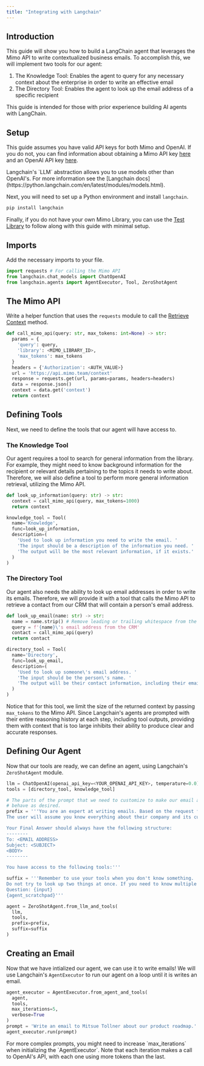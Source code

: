 ```yaml
---
title: "Integrating with Langchain"
---
```


## Introduction

This guide will show you how to build a LangChain agent that leverages the Mimo API to write contextualized business emails. To accomplish this, we will implement two tools for our agent:
1. The Knowledge Tool: Enables the agent to query for any necessary context about the enterprise in order to write an effective email
2. The Directory Tool: Enables the agent to look up the email address of a specific recipient

<Note>
  This guide is intended for those with prior experience building AI agents with
  LangChain.
</Note>

## Setup

This guide assumes you have valid API keys for both Mimo and OpenAI. If you do not, you can find information about obtaining a Mimo API key [here](/api-reference/overview/authentication) and an OpenAI API key [here](https://platform.openai.com/docs/api-reference/authentication).

<Info>
  Langchain's `LLM` abstraction allows you to use models other than OpenAI's.
  For more information see the [Langchain
  docs](https://python.langchain.com/en/latest/modules/models.html).
</Info>

Next, you will need to set up a Python environment and install `langchain`.

```bash
pip install langchain
```

Finally, if you do not have your own Mimo Library, you can use the [Test Library](/documentation/data/test-library) to follow along with this guide with minimal setup.

## Imports

Add the necessary imports to your file.

```python mimo-langchain-guide.py
import requests # For calling the Mimo API
from langchain.chat_models import ChatOpenAI
from langchain.agents import AgentExecutor, Tool, ZeroShotAgent
```

## The Mimo API

Write a helper function that uses the `requests` module to call the [Retrieve Context](/api-reference/endpoints/context/get) method.

```python mimo-langchain-guide.py
def call_mimo_api(query: str, max_tokens: int=None) -> str:
  params = {
    'query': query,
    'library': <MIMO_LIBRARY_ID>,
    'max_tokens': max_tokens
  }
  headers = {'Authorization': <AUTH_VALUE>}
  url = 'https://api.mimo.team/context'
  response = requests.get(url, params=params, headers=headers)
  data = response.json()
  context = data.get('context')
  return context
```

## Defining Tools

Next, we need to define the tools that our agent will have access to.

### The Knowledge Tool

Our agent requires a tool to search for general information from the library. For example, they might need to know background information for the recipient or relevant details pertaining to the topics it needs to write about. Therefore, we will also define a tool to perform more general information retrieval, utilizing the Mimo API.

```python mimo-langchain-guide.py
def look_up_information(query: str) -> str:
  context = call_mimo_api(query, max_tokens=1000)
  return context

knowledge_tool = Tool(
  name='Knowledge',
  func=look_up_information,
  description=(
    'Used to look up information you need to write the email. '
    'The input should be a description of the information you need. '
    'The output will be the most relevant information, if it exists.'
  )
)
```

### The Directory Tool

Our agent also needs the ability to look up email addresses in order to write its emails. Therefore, we will provide it with a tool that calls the Mimo API to retrieve a contact from our CRM that will contain a person's email address.

```python mimo-langchain-guide.py
def look_up_email(name: str) -> str:
  name = name.strip() # Remove leading or trailing whitespace from the name
  query = f'{name}\'s email address from the CRM'
  contact = call_mimo_api(query)
  return contact

directory_tool = Tool(
  name='Directory',
  func=look_up_email,
  description=(
    'Used to look up someone\'s email address. '
    'The input should be the person\'s name. '
    'The output will be their contact information, including their email.'
  )
)
```

Notice that for this tool, we limit the size of the returned context by passing `max_tokens` to the Mimo API. Since Langchain's agents are prompted with their entire reasoning history at each step, including tool outputs, providing them with context that is too large inhibits their ability to produce clear and accurate responses.

## Defining Our Agent

Now that our tools are ready, we can define an agent, using Langchain's `ZeroShotAgent` module.

```python mimo-langchain-demo.py
llm = ChatOpenAI(openai_api_key=<YOUR_OPENAI_API_KEY>, temperature=0.0)
tools = [directory_tool, knowledge_tool]

# The parts of the prompt that we need to customize to make our email agent
# behave as desired.
prefix = '''You are an expert at writing emails. Based on the request from the user, write an email to the best of your ability.
The user will assume you know everything about their company and its customers. Since you don't, use your tools to look up information as needed.

Your Final Answer should always have the following structure:
--------
To: <EMAIL ADDRESS>
Subject: <SUBJECT>
<BODY>
--------

You have access to the following tools:'''

suffix = '''Remember to use your tools when you don't know something.
Do not try to look up two things at once. If you need to know multiple things, use your tools multiple times.
Question: {input}
{agent_scratchpad}'''

agent = ZeroShotAgent.from_llm_and_tools(
  llm,
  tools,
  prefix=prefix,
  suffix=suffix
)
```

## Creating an Email

Now that we have intialized our agent, we can use it to write emails! We will use Langchain's `AgentExecutor` to run our agent on a loop until it is writes an email.

```python mimo-langchain-demo.py
agent_executor = AgentExecutor.from_agent_and_tools(
  agent,
  tools,
  max_iterations=5,
  verbose=True
)
prompt = 'Write an email to Mitsue Tollner about our product roadmap.'
agent_executor.run(prompt)
```

<Note>
  For more complex prompts, you might need to increase `max_iterations` when
  initializing the `AgentExecutor`. Note that each iteration makes a call to
  OpenAI's API, with each one using more tokens than the last.
</Note>
